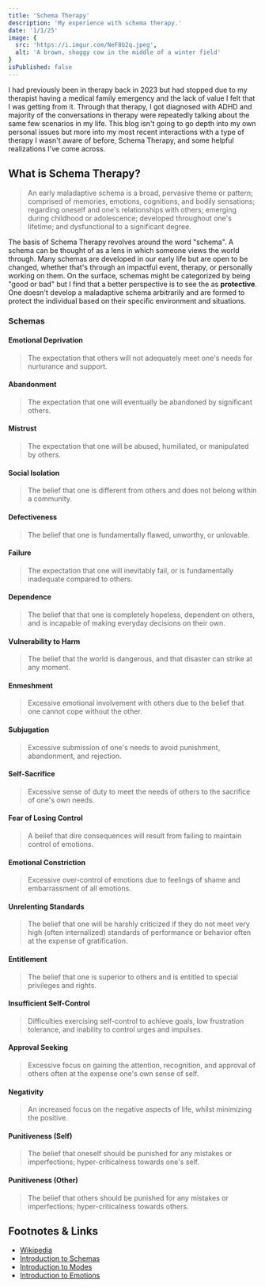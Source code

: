 ```yaml
---
title: 'Schema Therapy'
description: 'My experience with schema therapy.'
date: '1/1/25'
image: {
  src: 'https://i.imgur.com/NeF8b2q.jpeg',
  alt: 'A brown, shaggy cow in the middle of a winter field'
}
isPublished: false
---
```


I had previously been in therapy back in 2023 but had stopped due to my therapist having a medical family emergency and the lack of value I felt that I was getting from it. Through that therapy, I got diagnosed with ADHD and majority of the conversations in therapy were repeatedly talking about the same few scenarios in my life. This blog isn't going to go depth into my own personal issues but more into my most recent interactions with a type of therapy I wasn't aware of before, Schema Therapy, and some helpful realizations I've come across.

## What is Schema Therapy?

> An early maladaptive schema is a broad, pervasive theme or pattern; comprised of memories, emotions, cognitions, and bodily sensations; regarding oneself and one's relationships with others; emerging during childhood or adolescence; developed throughout one's lifetime; and dysfunctional to a significant degree.

The basis of Schema Therapy revolves around the word "schema". A schema can be thought of as a lens in which someone views the world through. Many schemas are developed in our early life but are open to be changed, whether that's through an impactful event, therapy, or personally working on them. On the surface, schemas might be categorized by being "good or bad" but I find that a better perspective is to see the as **protective**. One doesn't develop a maladaptive schema arbitrarily and are formed to protect the individual based on their specific environment and situations.

### Schemas

#### Emotional Deprivation
> The expectation that others will not adequately meet one's needs for nurturance and support.

#### Abandonment
> The expectation that one will eventually be abandoned by significant others.

#### Mistrust
> The expectation that one will be abused, humiliated, or manipulated by others.

#### Social Isolation
> The belief that one is different from others and does not belong within a community.

#### Defectiveness
> The belief that one is fundamentally flawed, unworthy, or unlovable.

#### Failure
> The expectation that one will inevitably fail, or is fundamentally inadequate compared to others.

#### Dependence
> The belief that that one is completely hopeless, dependent on others, and is incapable of making everyday decisions on their own.

#### Vulnerability to Harm
> The belief that the world is dangerous, and that disaster can strike at any moment.

#### Enmeshment
> Excessive emotional involvement with others due to the belief that one cannot cope without the other.

#### Subjugation
> Excessive submission of one's needs to avoid punishment, abandonment, and rejection.

#### Self-Sacrifice
> Excessive sense of duty to meet the needs of others to the sacrifice of one's own needs.

#### Fear of Losing Control
> A belief that dire consequences will result from failing to maintain control of emotions.

#### Emotional Constriction
> Excessive over-control of emotions due to feelings of shame and embarrassment of all emotions.

#### Unrelenting Standards
> The belief that one will be harshly criticized if they do not meet very high (often internalized) standards of performance or behavior often at the expense of gratification.

#### Entitlement
> The belief that one is superior to others and is entitled to special privileges and rights.

#### Insufficient Self-Control
> Difficulties exercising self-control to achieve goals, low frustration tolerance, and inability to control urges and impulses.

#### Approval Seeking
> Excessive focus on gaining the attention, recognition, and approval of others often at the expense one's own sense of self.

#### Negativity
> An increased focus on the negative aspects of life, whilst minimizing the positive.

#### Punitiveness (Self)
> The belief that oneself should be punished for any mistakes or imperfections; hyper-criticalness towards one's self.

#### Punitiveness (Other)
> The belief that others should be punished for any mistakes or imperfections; hyper-criticalness towards others.

## Footnotes & Links

- [Wikipedia](https://en.wikipedia.org/wiki/Schema_therapy)
- [Introduction to Schemas](https://amiefinkbiner.com/wp-content/uploads/2023/04/Introduction-to-Schemas.pdf)
- [Introduction to Modes](https://amiefinkbiner.com/wp-content/uploads/2023/04/Introduction-to-Modes.pdf)
- [Introduction to Emotions](https://amiefinkbiner.com/wp-content/uploads/2024/07/Introduction-to-Emotion.pdf)
